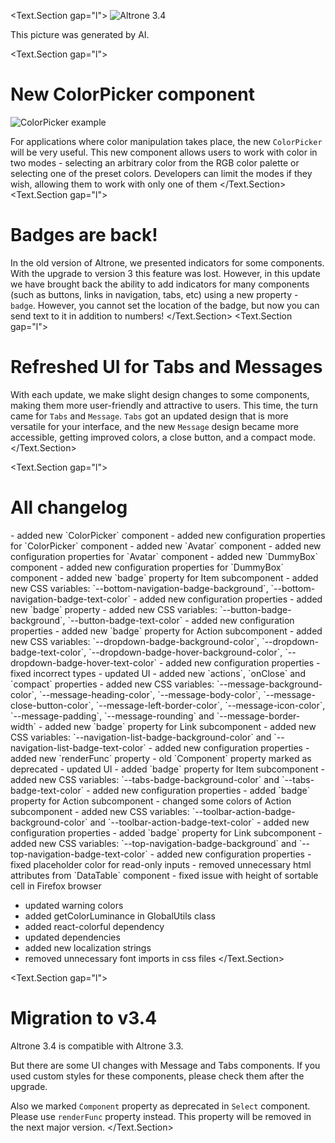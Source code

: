
<Text.Section gap="l">
  <Image src={Picture34} alt="Altrone 3.4" width={1024} height={768} className={s.ArticleImage} />
  <div className="label-text">
    This picture was generated by AI.
  </div>
</Text.Section>

<Text.Section gap="l">
  # New ColorPicker component

  <div className={s.GifContainer}>
    <Image src={ColorPickerPicture} alt="ColorPicker example" width={600} height={600} className={s.Gif} />
  </div>

  For applications where color manipulation takes place, the new `ColorPicker` will be very useful. 
  This new component allows users to work with color in two modes - selecting an arbitrary color from the RGB color palette 
  or selecting one of the preset colors. Developers can limit the modes if they wish, allowing them to work with only one of them
</Text.Section>
<Text.Section gap="l">
  # Badges are back!

  In the old version of Altrone, we presented indicators for some components. With the upgrade to version 3 this feature was lost. 
  However, in this update we have brought back the ability to add indicators for many components (such as buttons, links in navigation, tabs, etc)
  using a new property - `badge`. However, you cannot set the location of the badge, but now you can send text to it in addition to numbers!
</Text.Section>
<Text.Section gap="l">
  # Refreshed UI for Tabs and Messages

  With each update, we make slight design changes to some components, making them more user-friendly and attractive to users. 
  This time, the turn came for `Tabs` and `Message`. `Tabs` got an updated design that is more versatile for your interface, and 
  the new `Message` design became more accessible, getting improved colors, a close button, and a compact mode.  
</Text.Section>

<Text.Section gap="l">
  # All changelog

  <ComponentParagraph component="colorPicker">
    <Text.Section gap="l">
      - added new `ColorPicker` component
      - added new configuration properties for `ColorPicker` component
    </Text.Section>
  </ComponentParagraph>

  <ComponentParagraph component="avatar">
    <Text.Section gap="l">
      - added new `Avatar` component
      - added new configuration properties for `Avatar` component
    </Text.Section>
  </ComponentParagraph>

  <ComponentParagraph component="dummyBox">
    <Text.Section gap="l">
      - added new `DummyBox` component
      - added new configuration properties for `DummyBox` component
    </Text.Section>
  </ComponentParagraph>

  <ComponentParagraph component="bottomNavigation">
    <Text.Section gap="l">
      - added new `badge` property for Item subcomponent
      - added new CSS variables: `--bottom-navigation-badge-background`, `--bottom-navigation-badge-text-color`
      - added new configuration properties
    </Text.Section>
  </ComponentParagraph>

  <ComponentParagraph component="button">
    <Text.Section gap="l">
      - added new `badge` property
      - added new CSS variables: `--button-badge-background`, `--button-badge-text-color`
      - added new configuration properties
    </Text.Section>
  </ComponentParagraph>

  <ComponentParagraph component="dropdown">
    <Text.Section gap="l">
      - added new `badge` property for Action subcomponent
      - added new CSS variables: `--dropdown-badge-background-color`, `--dropdown-badge-text-color`, `--dropdown-badge-hover-background-color`, `--dropdown-badge-hover-text-color`
      - added new configuration properties
      - fixed incorrect types
    </Text.Section>
  </ComponentParagraph>

  <ComponentParagraph component="message">
    <Text.Section gap="l">
      - updated UI
      - added new `actions`, `onClose` and `compact` properties
      - added new CSS variables: `--message-background-color`, `--message-heading-color`, `--message-body-color`, `--message-close-button-color`, `--message-left-border-color`, `--message-icon-color`, `--message-padding`, `--message-rounding` and `--message-border-width`
    </Text.Section>
  </ComponentParagraph>

  <ComponentParagraph component="navigationList">
    <Text.Section gap="l">
      - added new `badge` property for Link subcomponent
      - added new CSS variables: `--navigation-list-badge-background-color` and `--navigation-list-badge-text-color`
      - added new configuration properties
    </Text.Section>
  </ComponentParagraph>

  <ComponentParagraph component="select">
    <Text.Section gap="l">
      - added new `renderFunc` property
      - old `Component` property marked as deprecated
    </Text.Section>
  </ComponentParagraph>

  <ComponentParagraph component="tabs">
    <Text.Section gap="l">
      - updated UI
      - added `badge` property for Item subcomponent
      - added new CSS variables: `--tabs-badge-background-color` and `--tabs-badge-text-color`
      - added new configuration properties
    </Text.Section>
  </ComponentParagraph>

  <ComponentParagraph component="toolbar">
    <Text.Section gap="l">
      - added `badge` property for Action subcomponent
      - changed some colors of Action subcomponent
      - added new CSS variables: `--toolbar-action-badge-background-color` and `--toolbar-action-badge-text-color`
      - added new configuration properties
    </Text.Section>
  </ComponentParagraph>

  <ComponentParagraph component="topNavigation">
    <Text.Section gap="l">
      - added `badge` property for Link subcomponent
      - added new CSS variables: `--top-navigation-badge-background` and `--top-navigation-badge-text-color`
      - added new configuration properties
    </Text.Section>
  </ComponentParagraph>

  <ComponentParagraph component="textInput">
    <Text.Section gap="l">
      - fixed placeholder color for read-only inputs
    </Text.Section>
  </ComponentParagraph>

  <ComponentParagraph component="dataTable">
    <Text.Section gap="l">
      - removed unnecessary html attributes from `DataTable` component
      - fixed issue with height of sortable cell in Firefox browser
    </Text.Section>
  </ComponentParagraph>

  - updated warning colors
  - added getColorLuminance in GlobalUtils class
  - added react-colorful dependency
  - updated dependencies
  - added new localization strings
  - removed unnecessary font imports in css files
</Text.Section>

<Text.Section gap="l">
  # Migration to v3.4

  Altrone 3.4 is compatible with Altrone 3.3. 
  
  But there are some UI changes with Message and Tabs components. If you used custom styles for these components, please check them after the upgrade.

  Also we marked `Component` property as deprecated in `Select` component. Please use `renderFunc` property instead. This property will be removed in the next major version.
</Text.Section>